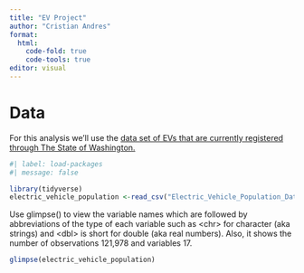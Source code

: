 ```yaml
---
title: "EV Project"
author: "Cristian Andres"
format: 
  html:
    code-fold: true
    code-tools: true
editor: visual
---
```


# Data

For this analysis we'll use the [data set of EVs that are currently registered through The State of Washington.](https://www.kaggle.com/datasets/usamabuttar/electric-vehicle-population-data-washington-us)

```r
#| label: load-packages
#| message: false

library(tidyverse)
electric_vehicle_population <-read_csv("Electric_Vehicle_Population_Data.csv")

```

Use glimpse() to view the variable names which are followed by abbreviations of the type of each variable such as \<chr\> for character (aka strings) and \<dbl\> is short for double (aka real numbers). Also, it shows the number of observations 121,978 and variables 17.

```r

glimpse(electric_vehicle_population)


```

